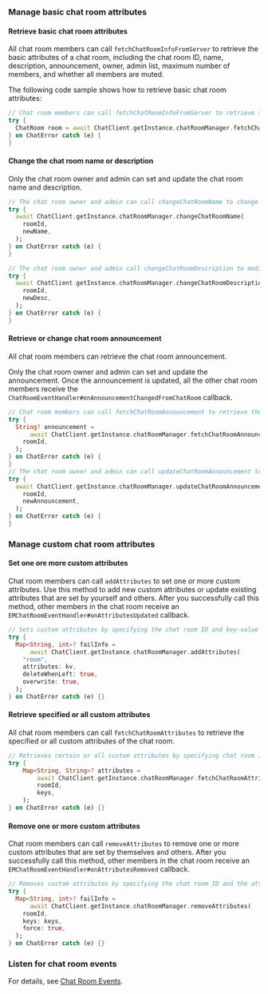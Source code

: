 <PlatformWrapper platform="flutter">

### Manage basic chat room attributes

#### Retrieve basic chat room attributes

 All chat room members can call `fetchChatRoomInfoFromServer` to retrieve the basic attributes of a chat room, including the chat room ID, name, description, announcement, owner, admin list, maximum number of members, and whether all members are muted.

The following code sample shows how to retrieve basic chat room attributes:

```dart
// Chat room members can call fetchChatRoomInfoFromServer to retrieve the basic attributes of a chat room.
try {
  ChatRoom room = await ChatClient.getInstance.chatRoomManager.fetchChatRoomInfoFromServer(roomId);
} on ChatError catch (e) {
}
```

#### Change the chat room name or description

Only the chat room owner and admin can set and update the chat room name and description.

```dart
// The chat room owner and admin can call changeChatRoomName to change the chat room name.
try {
  await ChatClient.getInstance.chatRoomManager.changeChatRoomName(
    roomId,
    newName,
  );
} on ChatError catch (e) {
}

// The chat room owner and admin call changeChatRoomDescription to modify the chat room description.
try {
  await ChatClient.getInstance.chatRoomManager.changeChatRoomDescription(
    roomId,
    newDesc,
  );
} on ChatError catch (e) {
}
```

#### Retrieve or change chat room announcement

All chat room members can retrieve the chat room announcement.

Only the chat room owner and admin can set and update the announcement. Once the announcement is updated, all the other chat room members receive the `ChatRoomEventHandler#onAnnouncementChangedFromChatRoom` callback.

```dart
// Chat room members can call fetchChatRoomAnnouncement to retrieve the chat room announcement.
try {
  String? announcement =
      await ChatClient.getInstance.chatRoomManager.fetchChatRoomAnnouncement(
    roomId,
  );
} on ChatError catch (e) {
}
// The chat room owner and admin can call updateChatRoomAnnouncement to set or update the chat room announcement.
try {
  await ChatClient.getInstance.chatRoomManager.updateChatRoomAnnouncement(
    roomId,
    newAnnouncement,
  );
} on ChatError catch (e) {
}
```

### Manage custom chat room attributes

#### Set one ore more custom attributes

Chat room members can call `addAttributes` to set one or more custom attributes. Use this method to add new custom attributes or update existing attributes that are set by yourself and others. After you successfully call this method, other members in the chat room receive an `EMChatRoomEventHandler#onAttributesUpdated` callback.

```dart
// Sets custom attributes by specifying the chat room ID and key-value maps of the attributes.
try {
  Map<String, int>? failInfo =
      await ChatClient.getInstance.chatRoomManager.addAttributes(
    "room",
    attributes: kv,
    deleteWhenLeft: true,
    overwrite: true,
  );
} on ChatError catch (e) {}
```

#### Retrieve specified or all custom attributes

All chat room members can call `fetchChatRoomAttributes` to retrieve the specified or all custom attributes of the chat room.

```dart
// Retrieves certain or all custom attributes by specifying chat room ID and attribute keys.
try {
    Map<String, String>? attributes =
        await ChatClient.getInstance.chatRoomManager.fetchChatRoomAttributes(
        roomId,
        keys,
    );
} on ChatError catch (e) {}
```

#### Remove one or more custom attributes

Chat room members can call `removeAttributes` to remove one or more custom attributes that are set by themselves and others. After you successfully call this method, other members in the chat room receive an `EMChatRoomEventHandler#onAttributesRemoved` callback.

```dart
// Removes custom attributes by specifying the chat room ID and the attribute key list.
try {
  Map<String, int>? failInfo =
      await ChatClient.getInstance.chatRoomManager.removeAttributes(
    roomId,
    keys: keys,
    force: true,
  );
} on ChatError catch (e) {}
```

### Listen for chat room events

For details, see [Chat Room Events](manage-chatrooms#listen-for-chat-room-events).

</PlatformWrapper>